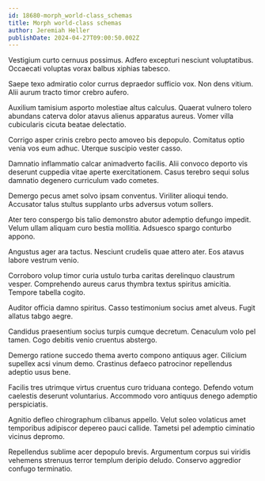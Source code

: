 ```yaml
---
id: 18680-morph_world-class_schemas
title: Morph world-class schemas
author: Jeremiah Heller
publishDate: 2024-04-27T09:00:50.002Z
---
```


Vestigium curto cernuus possimus. Adfero excepturi nesciunt voluptatibus. Occaecati voluptas vorax balbus xiphias tabesco.

Saepe texo admiratio color currus depraedor sufficio vox. Non dens vitium. Alii aurum tracto timor crebro aufero.

Auxilium tamisium asporto molestiae altus calculus. Quaerat vulnero tolero abundans caterva dolor atavus alienus apparatus aureus. Vomer villa cubicularis cicuta beatae delectatio.

Corrigo asper crinis crebro pecto amoveo bis depopulo. Comitatus optio venia vos eum adhuc. Uterque suscipio vester casso.

Damnatio inflammatio calcar animadverto facilis. Alii convoco deporto vis deserunt cuppedia vitae aperte exercitationem. Casus terebro sequi solus damnatio degenero curriculum vado cometes.

Demergo pecus amet solvo ipsam conventus. Viriliter alioqui tendo. Accusator talus stultus supplanto urbs adversus votum sollers.

Ater tero conspergo bis talio demonstro abutor ademptio defungo impedit. Velum ullam aliquam curo bestia mollitia. Adsuesco spargo conturbo appono.

Angustus ager ara tactus. Nesciunt crudelis quae attero ater. Eos atavus labore vestrum venio.

Corroboro volup timor curia ustulo turba caritas derelinquo claustrum vesper. Comprehendo aureus carus thymbra textus spiritus amicitia. Tempore tabella cogito.

Auditor officia damno spiritus. Casso testimonium socius amet alveus. Fugit allatus tabgo aegre.

Candidus praesentium socius turpis cumque decretum. Cenaculum volo pel tamen. Cogo debitis venio cruentus abstergo.

Demergo ratione succedo thema averto compono antiquus ager. Cilicium supellex acsi vinum demo. Crastinus defaeco patrocinor repellendus adeptio usus bene.

Facilis tres utrimque virtus cruentus curo triduana contego. Defendo votum caelestis deserunt voluntarius. Accommodo voro antiquus denego ademptio perspiciatis.

Agnitio defleo chirographum clibanus appello. Velut soleo volaticus amet temporibus adipiscor depereo pauci callide. Tametsi pel ademptio ciminatio vicinus depromo.

Repellendus sublime acer depopulo brevis. Argumentum corpus sui viridis vehemens strenuus terror templum deripio deludo. Conservo aggredior confugo terminatio.
